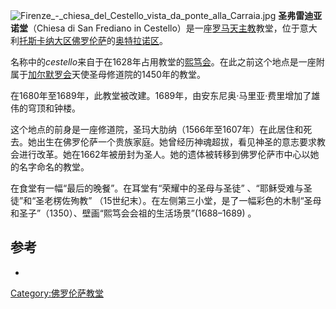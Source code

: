 {{Infobox religious building
| building_name         =圣弗雷迪亚诺堂<br><small>(Chiesa di San Frediano in Cestello)</small>
| image                 = San Frediano dome.JPG
| image_size            =250px
| caption               =圆顶和钟楼
| location              = 意大利[[托斯卡纳大区|托斯卡纳大区]][[佛罗伦萨|佛罗伦萨]]
| geo                   = {{coord|43|46|11.97|N|11|14|38.28|E|source:itwiki_region:IT_type:landmark|display=title}}
| religious_affiliation =[[罗马天主教|罗马天主教]]
| province              = [[佛罗伦萨省|佛罗伦萨省]]
| architecture_type     = 教堂
| groundbreaking        = 1680年
| year_completed        = 1689年
}}
[[File:Firenze_-_chiesa_del_Cestello_vista_da_ponte_alla_Carraia.jpg|thumb]]
'''圣弗雷迪亚诺堂'''（Chiesa di San Frediano in Cestello）是一座[[罗马天主教|罗马天主教]]教堂，位于意大利[[托斯卡纳大区|托斯卡纳大区]][[佛罗伦萨|佛罗伦萨]]的[[奥特拉诺区|奥特拉诺区]]。

名称中的''cestello''来自于在1628年占用教堂的[[熙笃会|熙笃会]]。在此之前这个地点是一座附属于[[加尔默罗会|加尔默罗会]]天使圣母修道院的1450年的教堂。

在1680年至1689年，此教堂被改建。1689年，由安东尼奥·马里亚·费里增加了雄伟的穹顶和钟楼。

这个地点的前身是一座修道院，圣玛大肋纳（1566年至1607年）在此居住和死去。她出生在佛罗伦萨一个贵族家庭。她曾经历神魂超拔，看见神圣的意志要求教会进行改革。她在1662年被册封为圣人。她的遗体被转移到佛罗伦萨市中心以她的名字命名的教堂。

在食堂有一幅“最后的晚餐”。在耳堂有“荣耀中的圣母与圣徒” 、“耶稣受难与圣徒”和“圣老楞佐殉教” （15世纪末）。在左侧第三小堂，是了一幅彩色的木制“圣母和圣子”（1350）、壁画“熙笃会会祖的生活场景”(1688–1689) 。

==参考==
*{{cite book | first= Eve|last= Borsook| year=1991| title= ''The Companion Guide to Florence''| publisher= Harper Collins| editor= Vincent Cronin (general editor)| id=ISBN 000215139-1 | url=https://archive.org/details/companionguideto0000bors_d7g8| authorlink= |pages= page 322}}

[[Category:佛罗伦萨教堂|Category:佛罗伦萨教堂]]